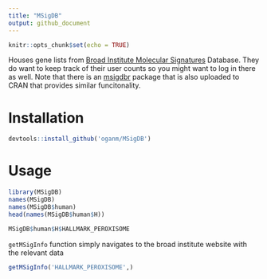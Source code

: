 ```yaml
---
title: "MSigDB"
output: github_document
---
```


```r
knitr::opts_chunk$set(echo = TRUE)
```


Houses gene lists from [Broad Institute Molecular Signatures](http://software.broadinstitute.org/gsea/msigdb/index.jsp) Database. They do want to keep track of their user counts so you might want to log in there as well. Note that there is an [msigdbr](https://github.com/igordot/msigdbr) package that is also uploaded to CRAN that provides
similar funcitonality.

Installation
==========
```r
devtools::install_github('oganm/MSigDB')
```

Usage
=====

```r
library(MSigDB)
names(MSigDB)
names(MSigDB$human)
head(names(MSigDB$human$H))

MSigDB$human$H$HALLMARK_PEROXISOME
```

`getMSigInfo` function simply navigates to the broad institute website with the relevant data

```r
getMSigInfo('HALLMARK_PEROXISOME',)
```

